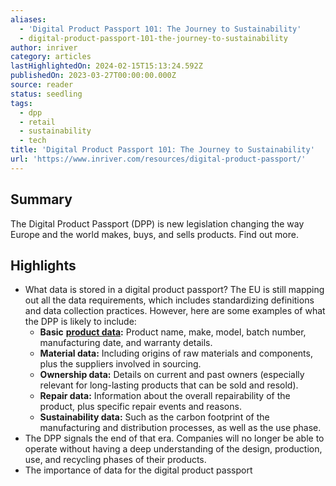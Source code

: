 ```yaml
---
aliases:
  - 'Digital Product Passport 101: The Journey to Sustainability'
  - digital-product-passport-101-the-journey-to-sustainability
author: inriver
category: articles
lastHighlightedOn: 2024-02-15T15:13:24.592Z
publishedOn: 2023-03-27T00:00:00.000Z
source: reader
status: seedling
tags:
  - dpp
  - retail
  - sustainability
  - tech
title: 'Digital Product Passport 101: The Journey to Sustainability'
url: 'https://www.inriver.com/resources/digital-product-passport/'
---
```

## Summary

The Digital Product Passport (DPP) is new legislation changing the way Europe and the world makes, buys, and sells products. Find out more.

## Highlights

- What data is stored in a digital product passport?
  The EU is still mapping out all the data requirements, which includes standardizing definitions and data collection practices. However, here are some examples of what the DPP is likely to include:
  - **Basic** [**product data**](https://www.inriver.com/resources/what-is-product-data-syndication/)**:** Product name, make, model, batch number, manufacturing date, and warranty details.
  - **Material data:** Including origins of raw materials and components, plus the suppliers involved in sourcing.
  - **Ownership data:** Details on current and past owners (especially relevant for long-lasting products that can be sold and resold).
  - **Repair data:** Information about the overall repairability of the product, plus specific repair events and reasons.
  - **Sustainability data:** Such as the carbon footprint of the manufacturing and distribution processes, as well as the use phase.
- The DPP signals the end of that era. Companies will no longer be able to operate without having a deep understanding of the design, production, use, and recycling phases of their products.
- The importance of data for the digital product passport
